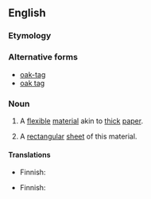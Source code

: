 ==English==

===Etymology===
{{rfe|lang=en}}

===Alternative forms===
* [[oak-tag]]
* [[oak tag]]

===Noun===
{{en-noun|~}}

# {{label|en|uncountable}} A [[flexible]] [[material]] akin to [[thick]] [[paper]].
# {{label|en|countable}} A [[rectangular]] [[sheet]] of this material.

====Translations====
{{trans-top|flexible material}}
* Finnish: {{t+|fi|kartonki}}
{{trans-mid}}
{{trans-bottom}}

{{trans-top|sheet of that material}}
* Finnish: {{t+|fi|kartonki}}
{{trans-mid}}
{{trans-bottom}}